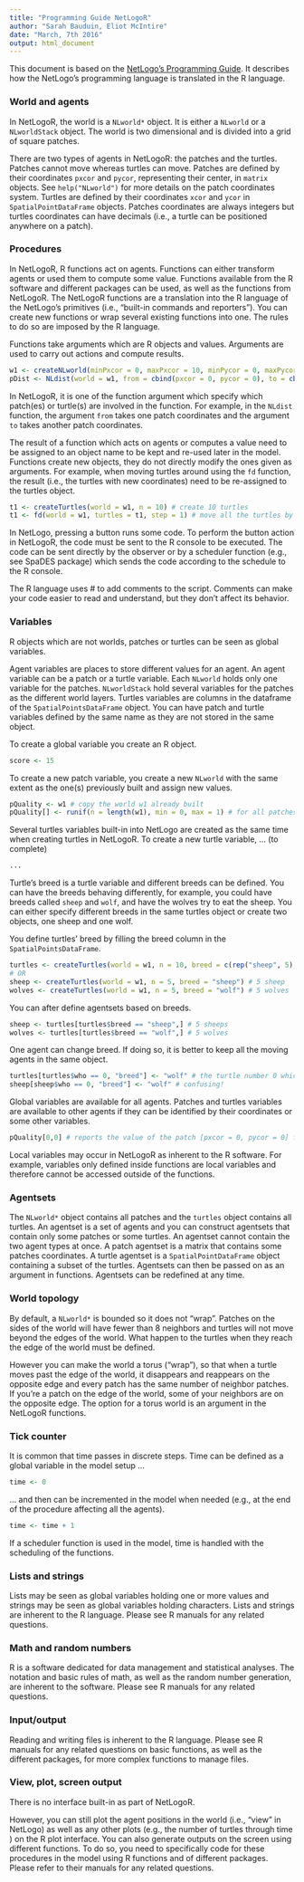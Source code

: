 ```yaml
---
title: "Programming Guide NetLogoR"
author: "Sarah Bauduin, Eliot McIntire"
date: "March, 7th 2016"
output: html_document
---
```


This document is based on the [NetLogo’s Programming Guide](https://ccl.northwestern.edu/netlogo/docs/programming.html). It describes how the NetLogo’s programming language is translated in the R language.


### World and agents

In NetLogoR, the world is a `NLworld*` object. It is either a `NLworld` or a `NLworldStack` object. The world is two dimensional and is divided into a grid of square patches. 

There are two types of agents in NetLogoR: the patches and the turtles. Patches cannot move whereas turtles can move. Patches are defined by their coordinates `pxcor` and `pycor`, representing their center, in `matrix` objects. See `help("NLworld")` for more details on the patch coordinates system. Turtles are defined by their coordinates `xcor` and `ycor` in  `SpatialPointDataFrame` objects. Patches coordinates are always integers but turtles coordinates can have decimals (i.e., a turtle can be positioned anywhere on a patch).


### Procedures

In NetLogoR, R functions act on agents. Functions can either transform agents or used them to compute some value. Functions available from the R software and different packages can be used, as well as the functions from NetLogoR. The NetLogoR functions are a translation into the R language of the NetLogo’s primitives (i.e., “built-in commands and reporters”). You can create new functions or wrap several existing functions into one. The rules to do so are imposed by the R language.  

Functions take arguments which are R objects and values. Arguments are used to carry out actions and compute results.
```r
w1 <- createNLworld(minPxcor = 0, maxPxcor = 10, minPycor = 0, maxPycor = 10) # create a world according to the given extent
pDist <- NLdist(world = w1, from = cbind(pxcor = 0, pycor = 0), to = cbind(pxcor = 1, pycor = 1) # report the distance between the patch [pxcor = 0, pycor = 0] and the patch [pxcor = 1, pycor = 1]
```

In NetLogoR, it is one of the function argument which specify which patch(es) or turtle(s) are involved in the function. For example, in the `NLdist` function, the argument `from` takes one patch coordinates and the argument `to` takes another patch coordinates.

The result of a function which acts on agents or computes a value need to be assigned to an object name to be kept and re-used later in the model. Functions create new objects, they do not directly modify the ones given as arguments. For example, when moving turtles around using the `fd` function, the result (i.e., the turtles with new coordinates) need to be re-assigned to the turtles object.
```r
t1 <- createTurtles(world = w1, n = 10) # create 10 turtles
t1 <- fd(world = w1, turtles = t1, step = 1) # move all the turtles by 1
```

In NetLogo, pressing a button runs some code. To perform the button action in NetLogoR, the code must be sent to the R console to be executed. The code can be sent directly by the observer or by a scheduler function (e.g., see SpaDES package) which sends the code according to the schedule to the R console.

The R language uses # to add comments to the script. Comments can make your code easier to read and understand, but they don't affect its behavior.


### Variables

R objects which are not worlds, patches or turtles can be seen as global variables.

Agent variables are places to store different values for an agent. An agent variable can be a patch or a turtle variable. Each `NLworld` holds only one variable for the patches. `NLworldStack` hold several variables for the patches as the different world layers. Turtles variables are columns in the dataframe of the `SpatialPointsDataFrame` object. You can have patch and turtle variables defined by the same name as they are not stored in the same object. 

To create a global variable you create an R object.  
```r
score <- 15
```

To create a new patch variable, you create a new `NLworld` with the same extent as the one(s) previously built and assign new values. 
```r
pQuality <- w1 # copy the world w1 already built
pQuality[] <- runif(n = length(w1), min = 0, max = 1) # for all patches, assign a random value between 0 and 1
```

Several turtles variables built-in into NetLogo are created as the same time when creating turtles in NetLogoR. To create a new turtle variable, ... (to complete) 
```r
...
```

Turtle’s breed is a turtle variable and different breeds can be defined. You can have the breeds behaving differently, for example, you could have breeds called `sheep` and `wolf`, and have the wolves try to eat the sheep. You can either specify different breeds in the same turtles object or create two objects, one sheep and one wolf.

You define turtles' breed by filling the breed column in the `SpatialPointsDataFrame`.
```r
turtles <- createTurtles(world = w1, n = 10, breed = c(rep("sheep", 5), rep("wolf", 5))) # 5 sheep and 5 wolves
# OR
sheep <- createTurtles(world = w1, n = 5, breed = "sheep") # 5 sheep
wolves <- createTurtles(world = w1, n = 5, breed = "wolf") # 5 wolves
```

You can after define agentsets based on breeds.
```r
sheep <- turtles[turtles$breed == "sheep",] # 5 sheeps
wolves <- turtles[turtles$breed == "wolf",] # 5 wolves
```

One agent can change breed. If doing so, it is better to keep all the moving agents in the same object.
```r
turtles[turtles$who == 0, "breed"] <- "wolf" # the turtle number 0 which was "sheep" became "wolf"
sheep[sheep$who == 0, "breed"] <- "wolf" # confusing!
```

Global variables are available for all agents. Patches and turtles variables are available to other agents if they can be identified by their coordinates or some other variables.
```r
pQuality[0,0] # reports the value of the patch [pxcor = 0, pycor = 0] for the variable held by pQuality. This value can then be used by any other agents
```

Local variables may occur in NetLogoR as inherent to the R software. For example, variables only defined inside functions are local variables and therefore cannot be accessed outside of the functions.


### Agentsets

The `NLworld*` object contains all patches and the `turtles` object contains all turtles. An agentset is a set of agents and you can construct agentsets that contain only some patches or some turtles. An agentset cannot contain the two agent types at once. A patch agentset is a matrix that contains some patches coordinates. A turtle agentset is a `SpatialPointDataFrame` object containing a subset of the turtles. Agentsets can then be passed on as an argument in functions. Agentsets can be redefined at any time. 


### World topology

By default, a `NLworld*` is bounded so it does not "wrap". Patches on the sides of the world will have fewer than 8 neighbors and turtles will not move beyond the edges of the world. What happen to the turtles when they reach the edge of the world must be defined. 

However you can make the world a torus (“wrap”), so that when a turtle moves past the edge of the world, it disappears and reappears on the opposite edge and every patch has the same number of neighbor patches. If you're a patch on the edge of the world, some of your neighbors are on the opposite edge. The option for a torus world is an argument in the NetLogoR functions.


### Tick counter

It is common that time passes in discrete steps.
Time can be defined as a global variable in the model setup ...
```r
time <- 0
```
... and then can be incremented in the model when needed (e.g., at the end of the procedure affecting all the agents).  
```r
time <- time + 1
```

If a scheduler function is used in the model, time is handled with the scheduling of the functions. 


### Lists and strings

Lists may be seen as global variables holding one or more values and strings may be seen as global variables holding characters. Lists and strings are inherent to the R language. Please see R manuals for any related questions.


### Math and random numbers

R is a software dedicated for data management and statistical analyses. The notation and basic rules of math, as well as the random number generation, are inherent to the software. Please see R manuals for any related questions.


### Input/output

Reading and writing files is inherent to the R language. Please see R manuals for any related questions on basic functions, as well as the different packages, for more complex functions to manage files.


### View, plot, screen output

There is no interface built-in as part of NetLogoR. 

However, you can still plot the agent positions in the world (i.e., “view” in NetLogo) as well as any other plots (e.g., the number of turtles through time ) on the R plot interface. You can also generate outputs on the screen using different functions. To do so, you need to specifically code for these procedures in the model using R functions and of different packages. Please refer to their manuals for any related questions.
